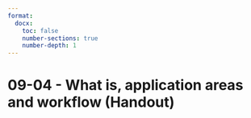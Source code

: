 ```yaml
---
format:
  docx:
    toc: false
    number-sections: true
    number-depth: 1
---
```


# 09-04 - What is, application areas and workflow (Handout)
